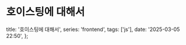 # 호이스팅에 대해서

  title: '호이스팅에 대해서',
  series: 'frontend',
  tags: ['js'],
  date: '2025-03-05 22:50',
};
